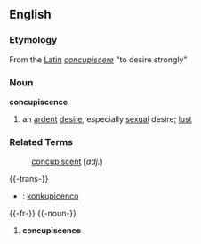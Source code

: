== English ==
=== Etymology ===
From the [[Latin]] ''[[concupiscere]]'' "to desire strongly"

=== Noun ===
'''concupiscence'''
# an [[ardent]] [[desire]], especially [[sexual]] desire; [[lust]]

=== Related Terms ===
: [[concupiscent]] (''adj.'')

{{-trans-}}

* {{io}} : [[konkupicenco]]


{{-fr-}}
{{-noun-}}
# '''concupiscence'''